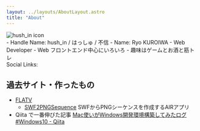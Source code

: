 ```yaml
---
layout: ../layouts/AboutLayout.astro
title: "About"
---
```


<div>
  <img
    src="/my-icon-min.svg"
    class="w-40 rounded-full bg-[#FF7F00]"
    alt="hush_in icon"
  />
</div>
<div class="mx-auto max-w-max">
  - Handle Name: hush_in / はっしゅ / 不信
  - Name: Ryo KUROIWA
  - Web Developer
    - Web フロントエンド中心にいろいろ
  - 趣味はゲームとお酒と筋トレ
  <div class="mt-4 flex flex-col sm:flex-row sm:items-center">
    <div class="mb-1 mr-2 whitespace-nowrap sm:mb-0">Social Links:</div>
    <Socials />
  </div>
</div>


## 過去サイト・作ったもの

- [FLATV](https://flatv.fdempa.com/)
  - [SWF2PNGSequence](https://flatv.fdempa.com/swf2pngsequence/) SWFからPNGシーケンスを作成するAIRアプリ
- Qiita で一番伸びた記事 [Mac使いがWindows開発環境構築してみたログ #Windows10 - Qiita](https://qiita.com/hush_in/items/1ac22f4c4c07c7df7900)